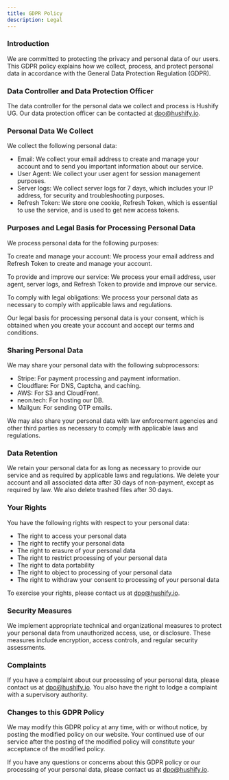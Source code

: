 ```yaml
---
title: GDPR Policy
description: Legal
---
```


### Introduction

We are committed to protecting the privacy and personal data of our users. This GDPR policy explains how we collect, process, and protect personal data in accordance with the General Data Protection Regulation (GDPR).

### Data Controller and Data Protection Officer

The data controller for the personal data we collect and process is Hushify UG. Our data protection officer can be contacted at dpo@hushify.io.

### Personal Data We Collect

We collect the following personal data:

-   Email: We collect your email address to create and manage your account and to send you important information about our service.
-   User Agent: We collect your user agent for session management purposes.
-   Server logs: We collect server logs for 7 days, which includes your IP address, for security and troubleshooting purposes.
-   Refresh Token: We store one cookie, Refresh Token, which is essential to use the service, and is used to get new access tokens.

### Purposes and Legal Basis for Processing Personal Data

We process personal data for the following purposes:

To create and manage your account: We process your email address and Refresh Token to create and manage your account.

To provide and improve our service: We process your email address, user agent, server logs, and Refresh Token to provide and improve our service.

To comply with legal obligations: We process your personal data as necessary to comply with applicable laws and regulations.

Our legal basis for processing personal data is your consent, which is obtained when you create your account and accept our terms and conditions.

### Sharing Personal Data

We may share your personal data with the following subprocessors:

-   Stripe: For payment processing and payment information.
-   Cloudflare: For DNS, Captcha, and caching.
-   AWS: For S3 and CloudFront.
-   neon.tech: For hosting our DB.
-   Mailgun: For sending OTP emails.

We may also share your personal data with law enforcement agencies and other third parties as necessary to comply with applicable laws and regulations.

### Data Retention

We retain your personal data for as long as necessary to provide our service and as required by applicable laws and regulations. We delete your account and all associated data after 30 days of non-payment, except as required by law. We also delete trashed files after 30 days.

### Your Rights

You have the following rights with respect to your personal data:

-   The right to access your personal data
-   The right to rectify your personal data
-   The right to erasure of your personal data
-   The right to restrict processing of your personal data
-   The right to data portability
-   The right to object to processing of your personal data
-   The right to withdraw your consent to processing of your personal data

To exercise your rights, please contact us at dpo@hushify.io.

### Security Measures

We implement appropriate technical and organizational measures to protect your personal data from unauthorized access, use, or disclosure. These measures include encryption, access controls, and regular security assessments.

### Complaints

If you have a complaint about our processing of your personal data, please contact us at dpo@hushify.io. You also have the right to lodge a complaint with a supervisory authority.

### Changes to this GDPR Policy

We may modify this GDPR policy at any time, with or without notice, by posting the modified policy on our website. Your continued use of our service after the posting of the modified policy will constitute your acceptance of the modified policy.

If you have any questions or concerns about this GDPR policy or our processing of your personal data, please contact us at dpo@hushify.io.
